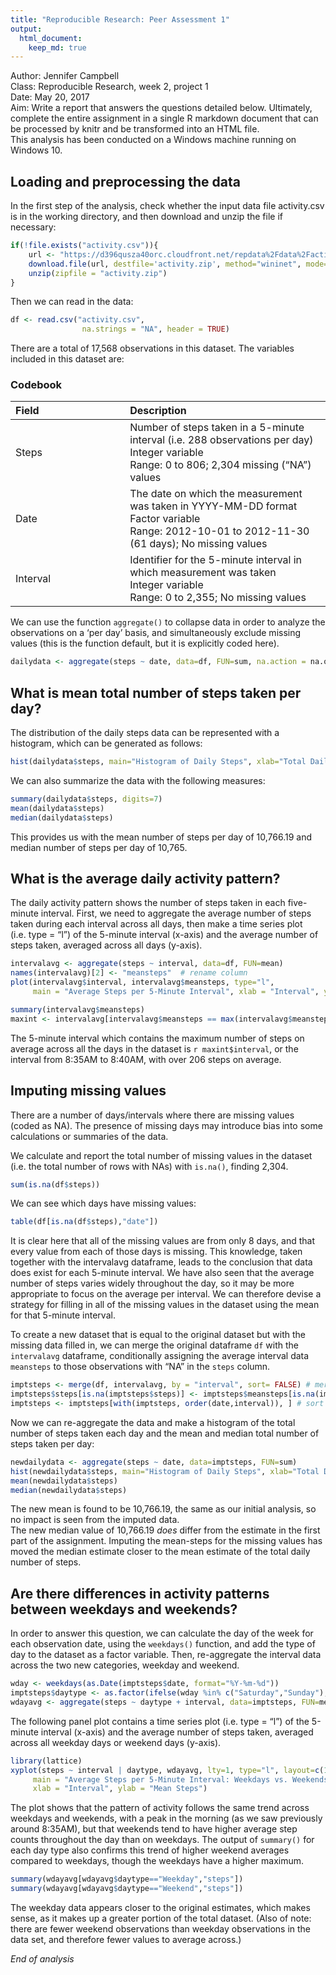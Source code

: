 ```yaml
---
title: "Reproducible Research: Peer Assessment 1"
output: 
  html_document:
    keep_md: true
---
```


Author: Jennifer Campbell  
Class: Reproducible Research, week 2, project 1  
Date: May 20, 2017  
Aim: Write a report that answers the questions detailed below. Ultimately, complete the entire assignment in a single R markdown document that can be processed by knitr and be transformed into an HTML file.  
This analysis has been conducted on a Windows machine running on Windows 10.  

## Loading and preprocessing the data
In the first step of the analysis, check whether the input data file activity.csv is in the working directory, and then download and unzip the file if necessary:

``` r
if(!file.exists("activity.csv")){
    url <- "https://d396qusza40orc.cloudfront.net/repdata%2Fdata%2Factivity.zip"
    download.file(url, destfile='activity.zip', method="wininet", mode="wb")
    unzip(zipfile = "activity.zip")
}
```

Then we can read in the data:  
```r
df <- read.csv("activity.csv", 
                na.strings = "NA", header = TRUE)
```                

There are a total of 17,568 observations in this dataset. 
The variables included in this dataset are:

### Codebook  
| Field | Description|
|:------|:-----------|
|Steps | Number of steps taken in a 5-minute interval (i.e. 288 observations per day) <br> Integer variable <br> Range: 0 to 806; 2,304 missing ("NA") values|
|Date | The date on which the measurement was taken in YYYY-MM-DD format <br> Factor variable <br> Range: 2012-10-01 to 2012-11-30 (61 days); No missing values|
|Interval | Identifier for the 5-minute interval in which measurement was taken <br> Integer  variable <br> Range: 0 to 2,355; No missing values|

We can use the function `aggregate()` to collapse data in order to analyze the observations on a 'per day' basis, and simultaneously exclude missing values (this is the function default, but it is explicitly coded here).

```r
dailydata <- aggregate(steps ~ date, data=df, FUN=sum, na.action = na.omit)
```


## What is mean total number of steps taken per day?
  
The distribution of the daily steps data can be represented with a histogram, which can be generated as follows:

```r
hist(dailydata$steps, main="Histogram of Daily Steps", xlab="Total Daily Steps", breaks=10)
```

We can also summarize the data with the following measures:

```r
summary(dailydata$steps, digits=7)
mean(dailydata$steps)
median(dailydata$steps)
```
 
This provides us with the mean number of steps per day of 10,766.19 and median number of steps per day of 10,765.  


## What is the average daily activity pattern?
 
The daily activity pattern shows the number of steps taken in each five-minute interval.  First, we need to aggregate the average number of steps taken during each interval across all days, then make a time series plot (i.e. type = "l") of the 5-minute interval (x-axis) and the average number of steps taken, averaged across all days (y-axis).  

```r
intervalavg <- aggregate(steps ~ interval, data=df, FUN=mean)
names(intervalavg)[2] <- "meansteps"  # rename column
plot(intervalavg$interval, intervalavg$meansteps, type="l",
     main = "Average Steps per 5-Minute Interval", xlab = "Interval", ylab = "Mean Steps")

summary(intervalavg$meansteps)
maxint <- intervalavg[intervalavg$meansteps == max(intervalavg$meansteps),] 
```

The 5-minute interval which contains the maximum number of steps on average across all the days in the dataset is `r maxint$interval`, or the interval from 8:35AM to 8:40AM, with over 206 steps on average. 


## Imputing missing values  

There are a number of days/intervals where there are missing values (coded as NA). The presence of missing days may introduce bias into some calculations or summaries of the data.

We calculate and report the total number of missing values in the dataset (i.e. the total number of rows with NAs) with `is.na()`, finding 2,304.

```r
sum(is.na(df$steps))
```

We can see which days have missing values:

```r
table(df[is.na(df$steps),"date"])
```

It is clear here that all of the missing values are from only 8 days, and that every value from each of those days is missing. This knowledge, taken together with the intervalavg dataframe, leads to the conclusion that data does exist for each 5-minute interval. We have also seen that the average number of steps varies widely throughout the day, so it may be more appropriate to focus on the average per interval. We can therefore devise a strategy for filling in all of the missing values in the dataset using the mean for that 5-minute interval.

To create a new dataset that is equal to the original dataset but with the missing data filled in, we can merge the original dataframe `df` with the `intervalavg` dataframe, conditionally assigning the average interval data `meansteps` to those observations with "NA" in the `steps` column.

```r
imptsteps <- merge(df, intervalavg, by = "interval", sort= FALSE) # merge
imptsteps$steps[is.na(imptsteps$steps)] <- imptsteps$meansteps[is.na(imptsteps$steps)] # replace
imptsteps <- imptsteps[with(imptsteps, order(date,interval)), ] # sort by date then interval
```

Now we can re-aggregate the data and make a histogram of the total number of steps taken each day and the mean and median total number of steps taken per day:  

```r
newdailydata <- aggregate(steps ~ date, data=imptsteps, FUN=sum)
hist(newdailydata$steps, main="Histogram of Daily Steps", xlab="Total Daily Steps", breaks=10)
mean(newdailydata$steps)
median(newdailydata$steps)
```

The new mean is found to be 10,766.19, the same as our initial analysis, so no impact is seen from the imputed data.  
The new median value of 10,766.19 *does* differ from the estimate in the first part of the assignment.  Imputing the mean-steps for the missing values has moved the median estimate closer to the mean estimate of the total daily number of steps. 
 
 
## Are there differences in activity patterns between weekdays and weekends?  

In order to answer this question, we can calculate the day of the week for each observation date, using the `weekdays()` function, and add the type of day to the dataset as a factor variable. Then, re-aggregate the interval data across the two new categories, weekday and weekend.

```r
wday <- weekdays(as.Date(imptsteps$date, format="%Y-%m-%d"))
imptsteps$daytype <- as.factor(ifelse(wday %in% c("Saturday","Sunday"),"Weekend","Weekday"))
wdayavg <- aggregate(steps ~ daytype + interval, data=imptsteps, FUN=mean)
```

The following panel plot contains a time series plot (i.e. type = "l") of the 5-minute interval (x-axis) and the average number of steps taken, averaged across all weekday days or weekend days (y-axis).

```r
library(lattice)
xyplot(steps ~ interval | daytype, wdayavg, lty=1, type="l", layout=c(1,2),
     main = "Average Steps per 5-Minute Interval: Weekdays vs. Weekends", 
     xlab = "Interval", ylab = "Mean Steps")
```

The plot shows that the pattern of activity follows the same trend across weekdays and weekends, with a peak in the morning (as we saw previously around 8:35AM), but that weekends tend to have higher average step counts throughout the day than on weekdays. 
The output of `summary()` for each day type also confirms this trend of higher weekend averages compared to weekdays, though the weekdays have a higher maximum.  

```r
summary(wdayavg[wdayavg$daytype=="Weekday","steps"])
summary(wdayavg[wdayavg$daytype=="Weekend","steps"])
```

The weekday data appears closer to the original estimates, which makes sense, as it makes up a greater portion of the total dataset.
(Also of note: there are fewer weekend observations than weekday observations in the data set, and therefore fewer values to average across.)

*End of analysis*
